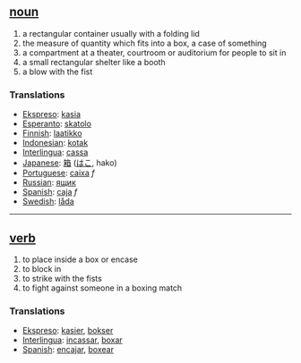 == [[noun]] ==
# a rectangular container usually with a folding lid
# the measure of quantity which fits into a box, a case of something
# a compartment at a theater, courtroom or auditorium for people to sit in
# a small rectangular shelter like a booth
# a blow with the fist

=== Translations ===
*[[Ekspreso]]: [[kasia]]
*[[Esperanto]]: [[skatolo]]
*[[Finnish]]: [[laatikko]]
*[[Indonesian]]: [[kotak]]
*[[Interlingua]]: [[cassa]]
*[[Japanese]]: [[箱]] ([[はこ]], hako)
*[[Portuguese]]: [[caixa]] ''f''
*[[Russian]]: [[ящик]]
*[[Spanish]]: [[caja]] ''f''
*[[Swedish]]: [[låda]]

----

== [[verb]] ==
# to place inside a box or encase
# to block in
# to strike with the fists
# to fight against someone in a boxing match

=== Translations ===
*[[Ekspreso]]: [[kasier]], [[bokser]]
*[[Interlingua]]: [[incassar]], [[boxar]]
*[[Spanish]]: [[encajar]], [[boxear]]